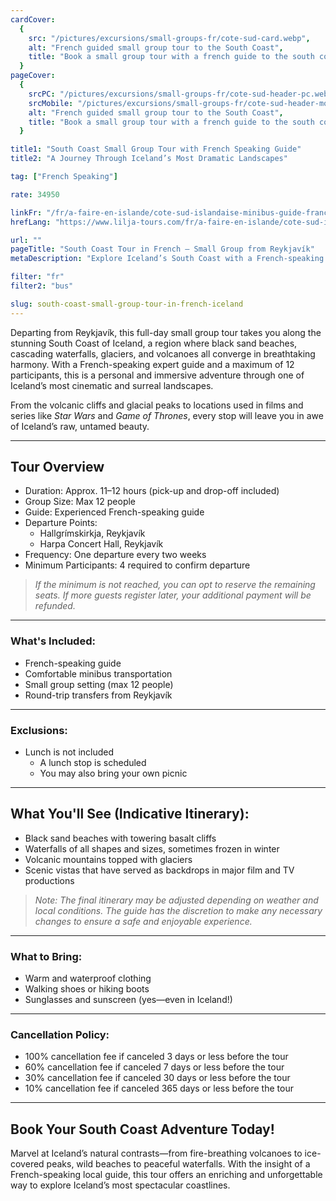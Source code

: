 ```yaml
---
cardCover:
  {
    src: "/pictures/excursions/small-groups-fr/cote-sud-card.webp",
    alt: "French guided small group tour to the South Coast",
    title: "Book a small group tour with a french guide to the south coast of Iceland",
  }
pageCover:
  {
    srcPC: "/pictures/excursions/small-groups-fr/cote-sud-header-pc.webp",
    srcMobile: "/pictures/excursions/small-groups-fr/cote-sud-header-mobile.webp",
    alt: "French guided small group tour to the South Coast",
    title: "Book a small group tour with a french guide to the south coast of Iceland",
  }

title1: "South Coast Small Group Tour with French Speaking Guide"
title2: "A Journey Through Iceland’s Most Dramatic Landscapes"

tag: ["French Speaking"]

rate: 34950

linkFr: "/fr/a-faire-en-islande/cote-sud-islandaise-minibus-guide-francais/"
hrefLang: "https://www.lilja-tours.com/fr/a-faire-en-islande/cote-sud-islandaise-minibus-guide-francais/"

url: ""
pageTitle: "South Coast Tour in French – Small Group from Reykjavík"
metaDescription: "Explore Iceland’s South Coast with a French-speaking guide. Waterfalls, black sand beaches, and volcanoes in a small group tour from Reykjavík."

filter: "fr"
filter2: "bus"

slug: south-coast-small-group-tour-in-french-iceland
---
```


Departing from Reykjavík, this full-day small group tour takes you along the stunning South Coast of Iceland, a region where black sand beaches, cascading waterfalls, glaciers, and volcanoes all converge in breathtaking harmony. With a French-speaking expert guide and a maximum of 12 participants, this is a personal and immersive adventure through one of Iceland’s most cinematic and surreal landscapes.

From the volcanic cliffs and glacial peaks to locations used in films and series like _Star Wars_ and _Game of Thrones_, every stop will leave you in awe of Iceland’s raw, untamed beauty.

---

## Tour Overview

- Duration: Approx. 11–12 hours (pick-up and drop-off included)
- Group Size: Max 12 people
- Guide: Experienced French-speaking guide
- Departure Points:
  - Hallgrímskirkja, Reykjavík
  - Harpa Concert Hall, Reykjavík
- Frequency: One departure every two weeks
- Minimum Participants: 4 required to confirm departure

> _If the minimum is not reached, you can opt to reserve the remaining seats. If more guests register later, your additional payment will be refunded._

---

### What's Included:

- French-speaking guide
- Comfortable minibus transportation
- Small group setting (max 12 people)
- Round-trip transfers from Reykjavík

---

### Exclusions:

- Lunch is not included
  - A lunch stop is scheduled
  - You may also bring your own picnic

---

## What You'll See (Indicative Itinerary):

- Black sand beaches with towering basalt cliffs
- Waterfalls of all shapes and sizes, sometimes frozen in winter
- Volcanic mountains topped with glaciers
- Scenic vistas that have served as backdrops in major film and TV productions

> _Note: The final itinerary may be adjusted depending on weather and local conditions. The guide has the discretion to make any necessary changes to ensure a safe and enjoyable experience._

---

### What to Bring:

- Warm and waterproof clothing
- Walking shoes or hiking boots
- Sunglasses and sunscreen (yes—even in Iceland!)

---

### Cancellation Policy:

- 100% cancellation fee if canceled 3 days or less before the tour
- 60% cancellation fee if canceled 7 days or less before the tour
- 30% cancellation fee if canceled 30 days or less before the tour
- 10% cancellation fee if canceled 365 days or less before the tour

---

## Book Your South Coast Adventure Today!

Marvel at Iceland’s natural contrasts—from fire-breathing volcanoes to ice-covered peaks, wild beaches to peaceful waterfalls. With the insight of a French-speaking local guide, this tour offers an enriching and unforgettable way to explore Iceland’s most spectacular coastlines.

<script
  type="text/javascript"
  src="https://widgets.bokun.io/assets/javascripts/apps/build/BokunWidgetsLoader.js?bookingChannelUUID=97236c68-b945-4a96-8587-660bdc4c45fd"
  async
></script>

<div
  class="bokunWidget"
  data-src="https://widgets.bokun.io/online-sales/97236c68-b945-4a96-8587-660bdc4c45fd/experience-calendar/969932"
></div>
